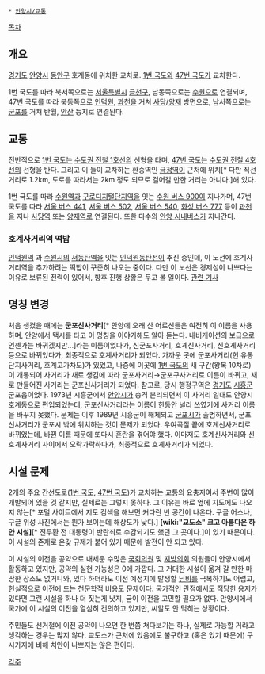  * [[안양시/교통]]

[[목차]]
== 개요 ==
[[경기도]] [[안양시]] [[동안구]] 호계동에 위치한 교차로. [[1번 국도]]와 [[47번 국도]]가 교차한다.

1번 국도를 따라 북서쪽으로는 [[서울특별시]] [[금천구]], 남동쪽으로는 [[수원]]으로 연결되며, 47번 국도를 따라 북동쪽으로 [[인덕원역|인덕원]], [[과천]]을 거쳐 [[사당역|사당]]/[[양재역|양재]] 방면으로, 남서쪽으로는 [[군포]]를 거쳐 반월, [[안산]] 등지로 연결된다.
== 교통 ==
전반적으로 [[1번 국도]]는 [[수도권 전철 1호선]]의 선형을 타며, [[47번 국도]]는 [[수도권 전철 4호선]]의 선형을 탄다. 그리고 이 둘이 교차하는 환승역인 [[금정역]]이 근처에 위치[* 다만 직선 거리로 1.2km, 도로를 따라서는 2km 정도 되므로 걸어갈 만한 거리는 아니다.]해 있다.

1번 국도를 따라 [[수원역]]과 [[구로디지털단지역]]을 잇는 [[수원 버스 900]]이 지나가며, 47번 국도를 따라 [[서울 버스 441]], [[서울 버스 502]], [[서울 버스 540]], [[화성 버스 777]] 등이 [[과천]]을 지나 [[사당역]] 또는 [[양재역]]로 연결된다. 또한 다수의 [[안양시 버스 목록|안양 시내버스]]가 지나간다.
=== 호계사거리역 떡밥 ===
[[인덕원역]] 과 [[수원시]]의 [[서동탄역]]을 잇는 [[인덕원동탄선]]이 추진 중인데, 이 노선에 호계사거리역을 추가하려는 떡밥이 꾸준히 나오는 중이다. 다만 이 노선은 경제성이 나쁘다는 이유로 보류된 전력이 있어서, 향후 진행 상황은 두고 볼 일이다. [http://www.ohmynews.com/NWS_Web/View/at_pg.aspx?CNTN_CD=A0001713909 관련 기사]
== 명칭 변경 ==
처음 생겼을 때에는 '''군포신사거리'''[* 안양에 오래 산 어르신들은 여전히 이 이름을 사용하며, 안양에서 택시를 타고 이 명칭을 이야기해도 알아 듣는다. 내비게이션의 보급으로 언젠가는 바뀌겠지만...]라는 이름이었다가, 신군포사거리, 호계신사거리, 신호계사거리 등으로 바뀌었다가, 최종적으로 호계사거리가 되었다. 가까운 곳에 군포사거리(현 유통단지사거리, 호계고가차도)가 있었고, 나중에 이곳에 [[1번 국도]]의 새 구간(왕복 10차로)이 개통되어 사거리가 새로 생김에 따라 군포사거리→군포구사거리로 이름이 바뀌고, 새로 만들어진 사거리는 군포신사거리가 되었다. 참고로, 당시 행정구역은 [[경기도]] [[시흥군]] 군포읍이었다.
1973년 시흥군에서 [[안양시]]가 승격 분리되면서 이 사거리 일대도 안양시 호계동으로 편입되었는데, 군포신사거리라는 이름이 한동안 널리 쓰였기에 사거리 이름을 바꾸지 못했다. 문제는 이후 1989년 시흥군이 해체되고 [[군포시]]가 출범하면서, 군포신사거리가 군포시 밖에 위치하는 것이 문제가 되었다. 우여곡절 끝에 호계신사거리로 바뀌었는데, 바뀐 이름 때문에 또다시 혼란을 겪어야 했다. 이마저도 호계신사거리와 신호계사거리 사이에서 오락가락하다가, 최종적으로 호계사거리가 되었다.
== 시설 문제 ==
2개의 주요 간선도로([[1번 국도]], [[47번 국도]])가 교차하는 교통의 요충지여서 주변이 많이 개발되어 있을 것 같지만, 실제로는 그렇지 못하다. 그 이유는 바로 옆에 지도에도 나오지 않는[* 포털 사이트에서 지도 검색을 해보면 커다란 빈 공간이 나온다. 구글 어스나, 구글 위성 사진에서는 뭔가 보이는데 해상도가 낮다.] '''[wiki:"교도소" 크고 아름다운 하얀 시설]'''[* 전두환 전 대통령이 반란죄로 수감되기도 했던 그 곳이다.]이 있기 때문이다. 이 시설의 존재로 온갖 규제가 붙어 있기 때문에 발전이 안 되고 있다.

이 시설의 이전을 공약으로 내세운 수많은 [[국회의원]] 및 [[지방의회]] 의원들이 안양시에서 활동하고 있지만, 공약의 실현 가능성은 0에 가깝다. 그 거대한 시설이 옮겨 갈 만한 마땅한 장소도 없거니와, 있다 하더라도 이전 예정지에 발생할 [[님비]]를 극복하기도 어렵고, 현실적으로 이전에 드는 천문학적 비용도 문제이다. 국가적인 관점에서도 적당한 용지가 있다면 그런 시설을 하나 더 짓는게 낫지, 굳이 이전을 고민할 필요가 없다. 안양시에서 국가에 이 시설의 이전을 열심히 건의하고 있지만, 씨알도 안 먹히는 상황이다.

주민들도 선거철에 이전 공약이 나오면 한 번쯤 쳐다보기는 하나, 실제로 가능할 거라고 생각하는 경우는 많지 않다. 교도소가 근처에 있음에도 불구하고 (혹은 있기 때문에) 구시가지에 비해 치안이 나쁘지는 않은 편이다.

[[각주]]
